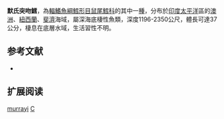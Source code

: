{{Speciesbox
| name = 默氏突吻鱈
| status = NE
| status_system = iucn3.1
| trend = unknow
| genus = Coryphaenoides
| species = murrayi
| authority = [[Günther|Günther]], 1878
| synonyms = 
}}
'''默氏突吻鱈'''，為[[輻鰭魚綱|輻鰭魚綱]][[鱈形目|鱈形目]][[鼠尾鱈科|鼠尾鱈科]]的其中一[[種|種]]，分布於[[印度|印度]][[太平洋|太平洋]]區的[[澳洲|澳洲]]、[[紐西蘭|紐西蘭]]、[[斐濟|斐濟]]海域，屬深海底棲性魚類，深度1196-2350公尺，體長可達37公分，棲息在底層水域，生活習性不明。

==参考文献==
*{{FishBase_species|genus=Coryphaenoides|species=murrayi|year=2015|month=12}}

== 扩展阅读 ==
{{refbegin}}
{{wikispecies-inline|Coryphaenoides murrayi|默氏突吻鱈}}
{{refend}}
{{Taxonbar|from=Q3752745}}

[[Category:突吻鱈屬|murrayi]]
[[Category:1878年描述的魚類|C]]


{{鱈形目小作品}}